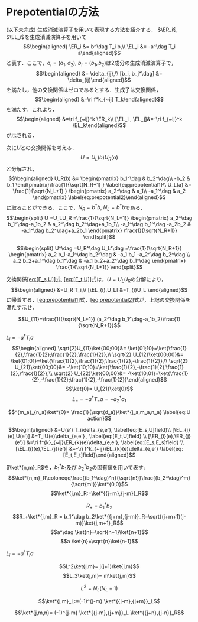 # Prepotentialの方法

(以下未完成) 生成消滅演算子を用いて表現する方法を紹介する． $\ER_i$,
$\EL_i$を生成消滅演算子を用いて $$\begin{aligned}
  \ER_i &= b^\dag T_i b,\\
  \EL_i &= -a^\dag T_i a\end{aligned}$$ と表す．ここで，$a_i=(a_1,a_2)$,
$b_i=(b_1,b_2)$は$2$成分の生成消滅演算子で， $$\begin{aligned}
&= \delta_{ij},\\
  [b_i, b_j^\dag] &= \delta_{ij}\end{aligned}$$
を満たし，他の交換関係はゼロであるとする．生成子は交換関係，
$$\begin{aligned}
&=\ri f^k_{~ij} T_k\end{aligned}$$ を満たす．これより，
$$\begin{aligned}
&=\ri f_{~ij}^k \ER_k\\
  [\EL_i , \EL_j]&=-\ri f_{~ij}^k \EL_k\end{aligned}$$ が示される．

次に$U$との交換関係を考える． $$U = U_L(b)U_R(a)$$ と分解され，
$$\begin{aligned}
  U_R(b) &=
  \begin{pmatrix}
    b_1^\dag & b_2^\dag\\
    -b_2 & b_1
    \end{pmatrix}\frac{1}{\sqrt{N_R+1} } 
    \label{eq:prepotential1}\\
  U_L(a) &=
  \frac{1}{\sqrt{N_L+1} }
  \begin{pmatrix}
    a_2^\dag &  a_1\\
    -a_1^\dag &  a_2
    \end{pmatrix} 
    \label{eq:prepotential2}\end{aligned}$$
に取ることができる．ここで，$N_{R}=b^\dag b$, $N_{L}=b^\dag b$である．
$$\begin{split}
    U =U_LU_R =\frac{1}{\sqrt{N_L+1}} \begin{pmatrix}
      a_2^\dag b_1^\dag-a_1b_2 & a_2^\dag  b_2^\dag+a_1b_1\\
      -a_1^\dag b_1^\dag -a_2b_2  & -a_1^\dag b_2^\dag+a_2b_1
    \end{pmatrix}
    \frac{1}{\sqrt{N_R+1}}
  \end{split}$$

$$\begin{split}
    U^\dag =U_R^\dag U_L^\dag =\frac{1}{\sqrt{N_R+1}} \begin{pmatrix}
      a_2 b_1-a_1^\dag b_2^\dag & 
      -a_1 b_1 -a_2^\dag b_2^\dag \\
      a_2  b_2+a_1^\dag b_1^\dag  & -a_1 b_2+a_2^\dag b_1^\dag
    \end{pmatrix}
    \frac{1}{\sqrt{N_L+1}}
  \end{split}$$

::: question
交換関係[\[eq:\[E_s,U\]\]](#eq:[E_s,U]){reference-type="eqref"
reference="eq:[E_s,U]"}式,
[\[eq:\[E_t,U\]\]](#eq:[E_t,U]){reference-type="eqref"
reference="eq:[E_t,U]"}式は，$U=U_{L}U_{R}$の分解により，
$$\begin{aligned}
&=U_R T_i,\\
    [\EL_{i},U_L] &=T_{i}U_L
  \end{aligned}$$
に帰着する．[\[eq:prepotential1\]](#eq:prepotential1){reference-type="eqref"
reference="eq:prepotential1"}式，[\[eq:prepotential2\]](#eq:prepotential2){reference-type="eqref"
reference="eq:prepotential2"}式が，上記の交換関係を満たす示せ．
:::

$$U_{11}=\frac{1}{\sqrt{N_L+1}}
  (a_2^\dag b_1^\dag-a_1b_2)\frac{1}{\sqrt{N_R+1}}$$

$L_i = -a^\dag T_i a$ $$\begin{aligned}
  \sqrt{2}U_{11}\ket{00;00}&=  \ket{01;10}=\ket{\frac{1}{2},\frac{1}{2};\frac{1}{2},\frac{1}{2}},\\
  \sqrt{2} U_{12}\ket{00;00}&=  \ket{01;01}=\ket{\frac{1}{2},\frac{1}{2};\frac{1}{2},-\frac{1}{2}},\\
  \sqrt{2} U_{21}\ket{00;00}&=  -\ket{10;10}=\ket{\frac{1}{2},-\frac{1}{2};\frac{1}{2},\frac{1}{2}},\\
  \sqrt{2} U_{22}\ket{00;00}&=  -\ket{10;01}=\ket{\frac{1}{2},-\frac{1}{2};\frac{1}{2},-\frac{1}{2}}\end{aligned}$$
$$\ket{0}= U_{21}\ket{0}$$ $$L_-= -a^\dag T_- a = -a^\dag_2 a_1$$

$$^{m_a}_{n_a}\ket*{0}=
  \frac{1}{\sqrt{d_a}}\ket*{j_a,m_a,n_a}
  \label{eq:U action}$$

$$\begin{aligned}
&=U(e') T_i\delta_{e,e'}, \label{eq:[E_s,U]field}\\
  [\EL_{i}(e),U(e')] &=T_iU(e)\delta_{e,e'} , \label{eq:[E_t,U]field}
  \\
[\ER_{i}(e),\ER_{j}(e')] &=\ri f^{k}_{~ij}\ER_{k}(e)\delta_{e,e'},    \label{eq:[E_s,E_s]field} \\
[\EL_{i}(e),\EL_{j}(e')] &=-\ri f^k_{~ij}\EL_{k}(e)\delta_{e,e'}    \label{eq:[E_t,E_t]field}\end{aligned}$$

$\ket*{n,m}_R$を，$b_1^\dag b_1$及び $b^\dag_2b_2$の固有値を用いて表す:
$$\ket*{n,m}_R\coloneqq\frac{(b_1^\dag)^n}{\sqrt{n!}}\frac{(b_2^\dag)^m}{\sqrt{m!}}\ket*{0,0}$$
$$\ket*{j,m}_R:=\ket*{{j+m},{j-m}}_R$$

$$R_+ = b_1^\dag b_2$$
$$R_+\ket*{j,m}_R = b_1^\dag b_2\ket*{{j+m},{j-m}}_R=\sqrt{(j+m+1)(j-m)}\ket{j,m+1}_R$$
$$a^\dag \ket{n}=\sqrt{n+1}\ket{n+1}$$ $$a \ket{n}=\sqrt{n}\ket{n-1}$$

$L_i = -a^\dag T_i a$

$$L^2\ket{j,m}= j(j+1)\ket{j,m}$$$$L_3\ket{j,m}= m\ket{j,m}$$

$$L^2=N_L(N_L+1)$$

$$\ket*{j,m}_L:=(-1)^{j-m} \ket*{{j-m},{j+m}}_L$$

$$\ket*{j,m,n}= (-1)^{j-m} \ket*{{j-m},{j+m}}_L \ket*{{j+n},{j-n}}_R$$
